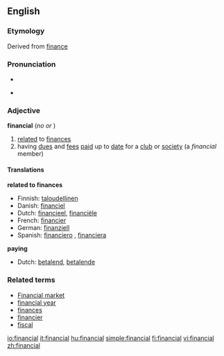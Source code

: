 ==English==

===Etymology===
Derived from [[finance]]

===Pronunciation===
*{{audio|en-us-financial.ogg|Audio (US)}}

*{{IPA|/faɪˈnænʃəl/}}

===Adjective===
'''financial'''  (''no'' {{compar}} ''or'' {{superl}})

# [[relate]]d to [[finance]]s
# having [[due]]s and [[fee]]s [[paid]] up to [[date]] for a [[club]] or [[society]] (a ''financial'' member)

====Translations====
'''related to finances'''
*Finnish: [[taloudellinen]]
*Danish: [[financiel]]
*Dutch: [[financieel]], [[financiële]]
*French: [[financier]]
*German: [[finanziell]]
*Spanish: [[financiero]] {{m}}, [[financiera]] {{f}}

'''paying'''
*Dutch: [[betalend]], [[betalende]]

===Related terms===
*[[Financial market]]
*[[financial year]]
*[[finances]]
*[[financier]]
*[[fiscal]]

[[io:financial]]
[[it:financial]]
[[hu:financial]]
[[simple:financial]]
[[fi:financial]]
[[vi:financial]]
[[zh:financial]]